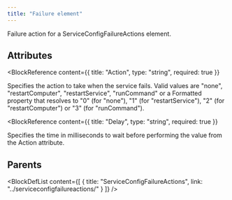 ```yaml
---
title: "Failure element"
---
```



Failure action for a ServiceConfigFailureActions element.


## Attributes

<BlockWrapper>

  <BlockReference
    content={{
      title: "Action",
      type: "string",
      required: true
    }}
  >
  Specifies the action to take when the service fails. Valid values are "none", "restartComputer", "restartService", "runCommand" or a Formatted property
   that resolves to "0" (for "none"), "1" (for "restartService"), "2" (for "restartComputer") or "3" (for "runCommand").
  </BlockReference>

  <BlockReference
    content={{
      title: "Delay",
      type: "string",
      required: true
    }}
  >
  Specifies the time in milliseconds to wait before performing the value from the Action attribute.
  </BlockReference>

</BlockWrapper>


## Parents

<BlockDefList content={[
    {
      title: "ServiceConfigFailureActions",
      link: "../serviceconfigfailureactions/"
    }
  ]}
/>